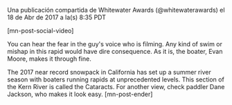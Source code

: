   Una publicación compartida de Whitewater Awards (@whitewaterawards) el 18 de Abr de 2017 a la(s) 8:35 PDT


[mn-post-social-video]

You can hear the fear in the guy's voice who is filming. Any kind of swim or mishap in this rapid would have dire consequence. As it is, the boater, Evan Moore, makes it through fine. 

The 2017 near record snowpack in California has set up a summer river season with boaters running rapids at unprecedented levels. This section of the Kern River is called the Cataracts. For another view, check paddler Dane Jackson, who makes it look easy. [mn-post-ender]